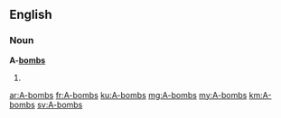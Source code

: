 ==English==

===Noun===
'''A-[[bombs]]'''

# {{plural of|A-bomb}}

[[ar:A-bombs]]
[[fr:A-bombs]]
[[ku:A-bombs]]
[[mg:A-bombs]]
[[my:A-bombs]]
[[km:A-bombs]]
[[sv:A-bombs]]